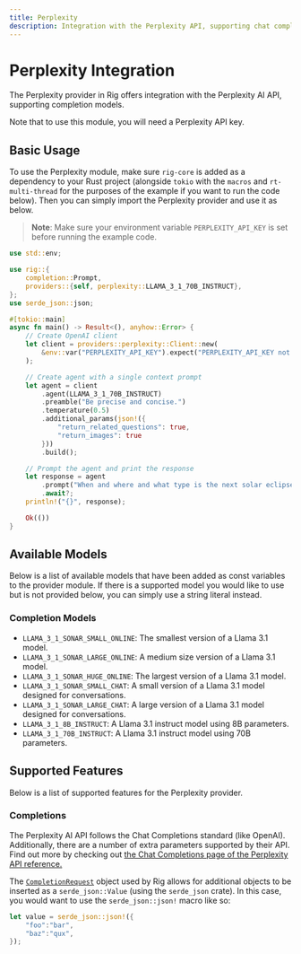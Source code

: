 ```yaml
---
title: Perplexity
description: Integration with the Perplexity API, supporting chat completions.
---
```



# Perplexity Integration

The Perplexity provider in Rig offers integration with the Perplexity AI API, supporting completion models.

Note that to use this module, you will need a Perplexity API key.

## Basic Usage

To use the Perplexity module, make sure `rig-core` is added as a dependency to your Rust project (alongside `tokio` with the `macros` and `rt-multi-thread` for the purposes of the example if you want to run the code below). Then you can simply import the Perplexity provider and use it as below.

> **Note**: Make sure your environment variable `PERPLEXITY_API_KEY` is set before running the example code.

```rust
use std::env;

use rig::{
    completion::Prompt,
    providers::{self, perplexity::LLAMA_3_1_70B_INSTRUCT},
};
use serde_json::json;

#[tokio::main]
async fn main() -> Result<(), anyhow::Error> {
    // Create OpenAI client
    let client = providers::perplexity::Client::new(
        &env::var("PERPLEXITY_API_KEY").expect("PERPLEXITY_API_KEY not set"),
    );

    // Create agent with a single context prompt
    let agent = client
        .agent(LLAMA_3_1_70B_INSTRUCT)
        .preamble("Be precise and concise.")
        .temperature(0.5)
        .additional_params(json!({
            "return_related_questions": true,
            "return_images": true
        }))
        .build();

    // Prompt the agent and print the response
    let response = agent
        .prompt("When and where and what type is the next solar eclipse?")
        .await?;
    println!("{}", response);

    Ok(())
}
```

## Available Models
Below is a list of available models that have been added as const variables to the provider module. If there is a supported model you would like to use but is not provided below, you can simply use a string literal instead.

### Completion Models
- `LLAMA_3_1_SONAR_SMALL_ONLINE`: The smallest version of a Llama 3.1 model.
- `LLAMA_3_1_SONAR_LARGE_ONLINE`: A medium size version of a Llama 3.1 model.
- `LLAMA_3_1_SONAR_HUGE_ONLINE`: The largest version of a Llama 3.1 model.
- `LLAMA_3_1_SONAR_SMALL_CHAT`: A small version of a Llama 3.1 model designed for conversations.
- `LLAMA_3_1_SONAR_LARGE_CHAT`: A large version of a Llama 3.1 model designed for conversations.
- `LLAMA_3_1_8B_INSTRUCT`: A Llama 3.1 instruct model using 8B parameters.
- `LLAMA_3_1_70B_INSTRUCT`: A Llama 3.1 instruct model using 70B parameters.

## Supported Features
Below is a list of supported features for the Perplexity provider.

### Completions
The Perplexity AI API follows the Chat Completions standard (like OpenAI). Additionally, there are a number of extra parameters supported by their API. Find out more by checking out [the Chat Completions page of the Perplexity API reference.](https://docs.perplexity.ai/api-reference/chat-completions)

The [`CompletionRequest`](https://github.com/0xPlaygrounds/rig/blob/main/rig-core/src/completion.rs#L249) object used by Rig allows for additional objects to be inserted as a `serde_json::Value` (using the `serde_json` crate). In this case, you would want to use the `serde_json::json!` macro like so:
```rust
let value = serde_json::json!({
    "foo":"bar",
	"baz":"qux",
});
```

<br />

<Cards>
<Cards.Card title="Perplexity API Reference" href="https://docs.perplexity.ai/api-reference/chat-completions"/>
<Cards.Card title="API Reference (docs.rs)" href="https://docs.rs/rig-core/latest/rig/providers/perplexity/index.html"/>
</Cards>
